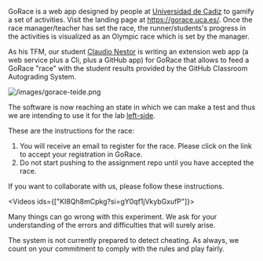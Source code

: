  
GoRace is a web app designed by people at [Universidad de Cadiz](https://gorace.uca.es/en/about-us) to gamify a set of activities. 
Visit the landing page at https://gorace.uca.es/.
Once the race manager/teacher has set the race, the runner/students's progress in the activities is visualized as an Olympic race which is set by the manager.

As his TFM, our student [Claudio Nestor](https://github.com/claudio4) is writing an extension web app (a web service plus a Cli, plus a GitHub app) for GoRace that allows to feed a GoRace "race" with the student results provided by the GitHub Classroom Autograding System.


<Image src="/images/gorace-teide.png" alt="/images/gorace-teide.png" width={400} height={400} />

The software is now reaching an state in which we can make a test and thus we are intending to use it for the lab [left-side](/labs/left-side).

These are the instructions for the race:

1. You will receive an email to register for the race. Please click on the link to accept your registration in GoRace.  
2. Do not start pushing to the assignment repo until you have accepted the race.

If you want to collaborate with us, please follow these instructions. 

<Videos ids={["KI8Qh8mCpkg?si=gY0qf1jVkybGxufP"]}></Videos>

Many things can go wrong with this experiment. We ask for your understanding of the errors and difficulties that will surely arise. 

The system is not currently prepared to detect cheating. As always, we count on your commitment to comply with the rules and play fairly.